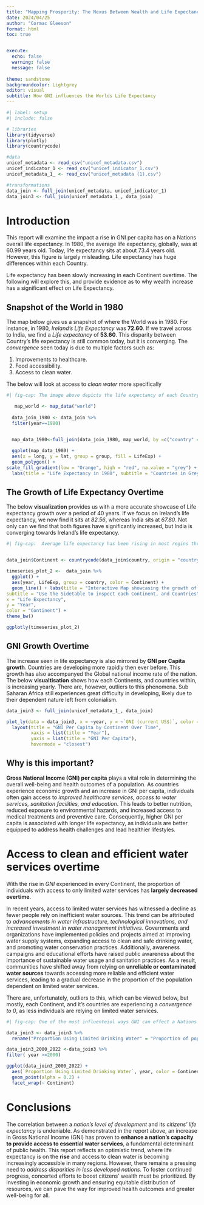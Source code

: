 ```yaml
---
title: "Mapping Prosperity: The Nexus Between Wealth and Life Expectancy"
date: 2024/04/25
author: "Cormac Gleeson"
format: html
toc: true


execute: 
  echo: false
  warning: false
  message: false
  
theme: sandstone
backgroundcolor: Lightgrey
editor: visual
subtitle: How GNI influences the Worlds Life Expectancy
---
```


```r
#| label: setup
#| include: false

# libraries
library(tidyverse)
library(plotly)
library(countrycode)

#data
unicef_metadata <- read_csv("unicef_metadata.csv")
unicef_indicator_1 <- read_csv("unicef_indicator_1.csv")
unicef_metadata_1_ <- read_csv("unicef_metadata (1).csv")

#transformations
data_join <- full_join(unicef_metadata, unicef_indicator_1)
data_join3 <- full_join(unicef_metadata_1_, data_join)


```

# Introduction

This report will examine the impact a rise in GNI per capita has on a Nations overall life expectancy. In 1980, the average life expectancy, globally, was at 60.99 years old. Today, life expectancy sits at about 73.4 years old. However, this figure is largely misleading. Life expectancy has huge differences within each Country.

Life expectancy has been slowly increasing in each Continent overtime. The following will explore this, and provide evidence as to why wealth increase has a significant effect on Life Expectancy.

## Snapshot of the World in 1980

The map below gives us a snapshot of where the World was in 1980. For instance, in 1980, *Ireland's Life Expectancy* was **72.60**. If we travel across to India, we find a *Life expectancy* of **53.60**. This disparity between Country's life expectancy is still common today, but it is converging. The *convergence* seen today is due to multiple factors such as:

1.  Improvements to healthcare.
2.  Food accessibility.
3.  Access to clean water.

The below will look at access to *clean water* more specifically

```r
#| fig-cap: The image above depicts the life expectancy of each Country around the world in the year 1980. At the time, the global average life expectancy was ~61. However, it is the disparities between each region that becomes most striking as you look at the Map. 

   map_world <- map_data("world")
   
  data_join_1980 <- data_join %>% 
  filter(year==1980)
 

  map_data_1980<-full_join(data_join_1980, map_world, by =c("country" = "region"))

  ggplot(map_data_1980) + 
  aes(x = long, y = lat, group = group, fill = LifeExp) + 
  geom_polygon() +
scale_fill_gradient(low = "Orange", high = "red", na.value = "grey") + 
  labs(title = "Life Expectancy in 1980", subtitle = "Countries in Grey have no data due to a name mismatch", caption = "Source: R Package {Unicef}", x = "Longitude", y = "Latitude", fill = "Life Expectancy") + theme_bw()
```

## The Growth of Life Expectancy Overtime

The below **visualization** provides us with a more accurate showcase of Life expectancy growth over a period of 40 years. If we focus on Ireland's life expectancy, we now find it sits at *82.56*, whereas India sits at *67.80*. Not only can we find that both figures have significantly increased, but India is converging towards Ireland's life expectancy.

```r
#| fig-cap:  Average life expectancy has been rising in most regins through the last 40 decades, use the interactive feature to focus on each Continent. 


data_join$Continent <- countrycode(data_join$country, origin = "country.name", destination = "continent")

timeseries_plot_2 <-  data_join %>%
  ggplot() + 
  aes(year, LifeExp, group = country, color = Continent) +
  geom_line() + labs(title = "Interactive Map showcasing the growth of Average Life Expectancy per Continent",
subtitle = "Use the Sidetable to inspect each Continent, and Countries", 
x = "Life Expectancy",
y = "Year", 
color = "Continent") + 
theme_bw()

ggplotly(timeseries_plot_2)

```

## GNI Growth Overtime

The increase seen in life expectancy is also mirrored by **GNI per Capita growth**. Countries are developing more rapidly then ever before. This growth has also accompanyed the Global national income rate of the nation. The below **visualtisation** shows how each Continents, and countries within, is increasing yearly. There are, however, outliers to this phenomena. Sub Saharan Africa still experiences great difficulty in developing, likely due to their dependent nature left from colonialism.

```r
data_join3 <- full_join(unicef_metadata_1_, data_join)

plot_ly(data = data_join3, x = ~year, y = ~`GNI (current US$)`, color = ~Continent, type = 'scatter', mode = 'lines') %>%
  layout(title = "GNI Per Capita by Continent Over Time",
         xaxis = list(title = "Year"),
         yaxis = list(title = "GNI Per Capita"),
         hovermode = "closest") 
```

## Why is this important?

**Gross National Income (GNI) per capita** plays a vital role in determining the overall well-being and health outcomes of a population. As countries experience economic growth and an increase in GNI per capita, individuals often gain access to *improved healthcare services, access to water services, sanitation facilities, and education*. This leads to better nutrition, reduced exposure to environmental hazards, and increased access to medical treatments and preventive care. Consequently, higher GNI per capita is associated with longer life expectancy, as individuals are better equipped to address health challenges and lead healthier lifestyles.

# 

# Access to clean and efficient water services overtime

With the rise in *GNI* experienced in every Continent, the proportion of individuals with access to only limited water services has **largely decreased overtime**.

In recent years, access to limited water services has witnessed a decline as fewer people rely on inefficient water sources. This trend can be attributed to *advancements in water infrastructure, technological innovations, and increased investment in water management initiatives*. Governments and organizations have implemented policies and projects aimed at improving water supply systems, expanding access to clean and safe drinking water, and promoting water conservation practices. Additionally, awareness campaigns and educational efforts have raised public awareness about the importance of sustainable water usage and sanitation practices. As a result, communities have shifted away from relying on **unreliable or contaminated water sources** towards accessing more reliable and efficient water services, leading to a gradual decrease in the proportion of the population dependent on limited water services.

There are, unfortunately, outliers to this, which can be viewed below, but mostly, each Continent, and it's countries are experiencing a *convergence to 0*, as less individuals are relying on limited water services.

```r
#| fig-cap: One of the most influenteiol ways GNI can effect a Nations life expectancy is through increasiing access to Water. 

data_join3 <- data_join3 %>%
  rename("Proportion Using Limited Drinking Water" = "Proportion of population using limited drinking water services (%)")

data_join3_2000_2022 <-data_join3 %>% 
filter( year >=2000)

ggplot(data_join3_2000_2022) +
  aes(`Proportion Using Limited Drinking Water`, year, color = Continent) +
  geom_point(alpha = 0.2) +
  facet_wrap(~ Continent)

```

# Conclusions

The correlation between a *nation's level of development* and its *citizens' life expectancy* is undeniable. As demonstrated in the report above, an increase in Gross National Income (GNI) has proven to **enhance a nation's capacity to provide access to essential water services**, a fundamental determinant of public health. This report reflects an optimistic trend, where life expectancy is on the **rise** and access to clean water is becoming increasingly accessible in many regions. However, there remains a pressing need to *address disparities in less developed nations*. To foster continued progress, concerted efforts to boost citizens' wealth must be prioritized. By investing in economic growth and ensuring equitable distribution of resources, we can pave the way for improved health outcomes and greater well-being for all.
